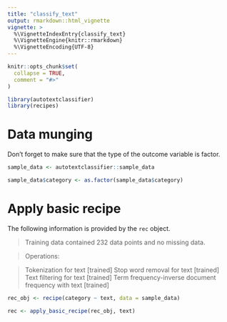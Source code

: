 ```yaml
---
title: "classify_text"
output: rmarkdown::html_vignette
vignette: >
  %\VignetteIndexEntry{classify_text}
  %\VignetteEngine{knitr::rmarkdown}
  %\VignetteEncoding{UTF-8}
---
```


```r
knitr::opts_chunk$set(
  collapse = TRUE,
  comment = "#>"
)
```

```r
library(autotextclassifier)
library(recipes)
```

# Data munging 

Don't forget to make sure that the type of the outcome variable is factor.

```r
sample_data <- autotextclassifier::sample_data

sample_data$category <- as.factor(sample_data$category)
```

# Apply basic recipe 

The following information is provided by the `rec` object.

> Training data contained 232 data points and no missing data.

> Operations:

> Tokenization for text [trained]
Stop word removal for text [trained]
Text filtering for text [trained]
Term frequency-inverse document frequency with text [trained]

```r
rec_obj <- recipe(category ~ text, data = sample_data)

rec <- apply_basic_recipe(rec_obj, text)
```

